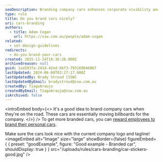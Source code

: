 ```yaml
---
seoDescription: Branding company cars enhances corporate visibility and reinforces brand identity on the road.
type: rule
title: Do you brand cars nicely?
uri: cars-branding
authors:
  - title: Adam Cogan
    url: https://ssw.com.au/people/adam-cogan
related:
  - set-design-guidelines
redirects:
  - do-you-brand-your-cars
created: 2015-11-24T18:36:26.000Z
archivedreason: null
guid: 1aa593fa-241d-42ed-bbf3-793169646067
lastUpdated: 2024-06-08T03:27:17.000Z
lastUpdatedBy: Brady Stroud [SSW]
lastUpdatedByEmail: bradystroud@ssw.com.au
createdBy: TiagoAraujo
createdByEmail: TiagoAraujo@ssw.com.au
isArchived: false
---
```


<introEmbed
  body={<>
It's a good idea to brand company cars when they're on the road. These cars are essentially moving billboards for the company.
  </>}
/>
To get more branded cars, you can [reward employees to brand their personal cars](https://my.sugarlearning.com/SSW/items/10636/car-stickers).

Make sure the cars look nice with the current company logo and tagline!
<imageEmbed
  alt="Image"
  size="large"
  showBorder={false}
  figureEmbed={ {
    preset: "goodExample",
    figure: "Good example - Branded car",
    shouldDisplay: true
  } }
  src="/uploads/rules/cars-branding/car-stickers-good.jpg"
/>
